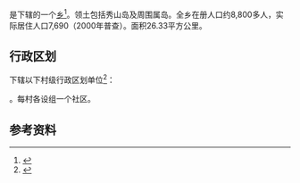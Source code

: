 {{中国乡级行政区|33/09/21/200/000}}

'''{{PAGENAMEBASE}}'''是{{PRC admin/fullname|33/09/21/200/000|3}}下辖的一个[[乡_(中华人民共和国)|乡]]<ref>{{PRC admin/ref sgc|{{PRC admin/parent|33/09/21/200/000}}}}</ref>。领土包括秀山岛及周围属岛。全乡在册人口约8,800多人，实际居住人口7,690（2000年普查）。面积26.33平方公里。

== 行政区划 ==
{{PAGENAMEBASE}}下辖以下村级行政区划单位<ref>{{PRC admin/ref sgc|33/09/21/200/000}}</ref>：

{{PRC admin/children|33/09/21/200/000}}。每村各设组一个社区。

== 参考资料 ==
{{reflist}}

{{浙江行政区划小作品}}
{{PRC admin/navcat|33/09/21/200/000}}
